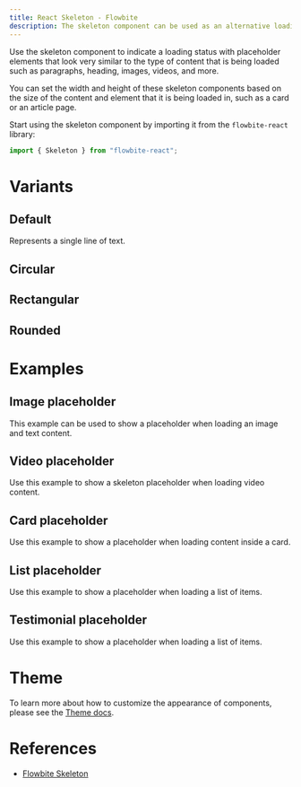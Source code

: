 ```yaml
---
title: React Skeleton - Flowbite
description: The skeleton component can be used as an alternative loading indicator to the spinner by mimicking the content that will be loaded such as text, images, or video
---
```


Use the skeleton component to indicate a loading status with placeholder elements that look very similar to the type of content that is being loaded such as paragraphs, heading, images, videos, and more.

You can set the width and height of these skeleton components based on the size of the content and element that it is being loaded in, such as a card or an article page.

Start using the skeleton component by importing it from the `flowbite-react` library:

```jsx
import { Skeleton } from "flowbite-react";
```

# Variants

## Default

Represents a single line of text.

<Example name="skeleton.root" />

## Circular

<Example name="skeleton.circular" />

## Rectangular

<Example name="skeleton.rectangular" />

## Rounded

<Example name="skeleton.rounded" />

# Examples

## Image placeholder

This example can be used to show a placeholder when loading an image and text content.

<Example name="skeleton.image" />

## Video placeholder

Use this example to show a skeleton placeholder when loading video content.

<Example name="skeleton.video" />

## Card placeholder

Use this example to show a placeholder when loading content inside a card.

<Example name="skeleton.card" />

## List placeholder

Use this example to show a placeholder when loading a list of items.

<Example name="skeleton.list" />

## Testimonial placeholder

Use this example to show a placeholder when loading a list of items.

<Example name="skeleton.testimonial" />

# Theme

To learn more about how to customize the appearance of components, please see the [Theme docs](/docs/customize/theme).

<Theme name="skeleton" />

# References

- [Flowbite Skeleton](https://flowbite.com/docs/components/skeleton/)
